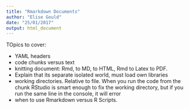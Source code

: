 ```yaml
---
title: "Rmarkdown Documents"
author: "Elise Gould"
date: "25/01/2017"
output: html_document
---
```


TOpics to cover:

- YAML headers
- code chunks versus text
- knitting document: Rmd, to MD, to HTML, Rmd to Latex to PDF.
- Explain that its separate isolated world, must load own libraries
- working directories. Relative to file. When you run the code from the chunk RStudio is smart enough to fix the working directory, but if you run the same line in the console, it will error
- when to use Rmarkdown versus R Scripts.
